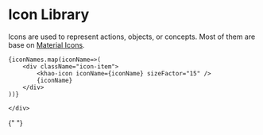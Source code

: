 
<Meta title="Icons/Icon Library" />

# Icon Library

Icons are used to represent actions, objects, or concepts. Most of them are base on [Material Icons](https://fonts.google.com/icons).

<div className="sb-container">
  <div className='container'>
  
    {iconNames.map(iconName=>(
        <div className="icon-item">
            <khao-icon iconName={iconName} sizeFactor="15" />
            {iconName}
        </div>
    ))}

    </div>

</div>

<style>
  {`
    .sb-container {
        margin-top: 24px;
        margin-bottom: 48px;
    }

    .container {
        display:flex;
        flex-direction: row;
        justify-content: flex-start;
        flex-wrap: wrap;
        gap: 4rem;
        
    }

    .icon-item {
        display:block;
        width: 75px;
        height: 75px;
        text-align: center;
    }
  `}
</style>{" "}

